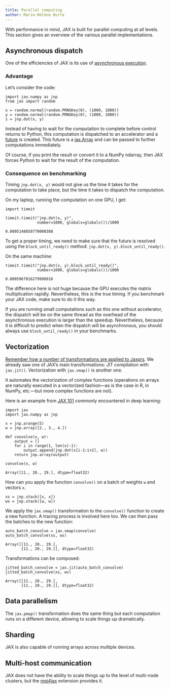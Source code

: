 ```yaml
---
title: Parallel computing
author: Marie-Hélène Burle
---
```


:::{.def}

With performance in mind, JAX is built for parallel computing at all levels. This section gives an overview of the various parallel implementations.

:::

## Asynchronous dispatch

One of the efficiencies of JAX is its use of [asynchronous execution](https://en.wikipedia.org/wiki/Asynchrony_(computer_programming)).

### Advantage

Let's consider the code:

```.python
import jax.numpy as jnp
from jax import random

x = random.normal(random.PRNGKey(0), (1000, 1000))
y = random.normal(random.PRNGKey(0), (1000, 1000))
z = jnp.dot(x, y)
```

Instead of having to wait for the computation to complete before control returns to Python, this computation is dispatched to an accelerator and a [future](https://en.wikipedia.org/wiki/Futures_and_promises) is created. This future is a [jax.Array](https://jax.readthedocs.io/en/latest/jax.html#jax-array-jax-array) and can be passed to further computations immediately.

Of course, if you print the result or convert it to a NumPy ndarray, then JAX forces Python to wait for the result of the computation.

### Consequence on benchmarking

Timing `jnp.dot(x, y)` would not give us the time it takes for the computation to take place, but the time it takes to dispatch the computation.

On my laptop, running the computation on one GPU, I get:

```.python
import timeit

timeit.timeit("jnp.dot(x, y)",
              number=1000, globals=globals())/1000
```

```
0.0005148850770000308
```

To get a proper timing, we need to make sure that the future is resolved using the `block_until_ready()` method: `jnp.dot(x, y).block_until_ready()`.

On the same machine:

```.python
timeit.timeit("jnp.dot(x, y).block_until_ready()",
              number=1000, globals=globals())/1000
```

```
0.0005967016279998916
```

The difference here is not huge because the GPU executes the matrix multiplication rapidly. Nevertheless, this is the true timing. If you benchmark your JAX code, make sure to do it this way.

:::{.note}

If you are running small computations such as this one without accelerator, the dispatch will be on the same thread as the overhead of the asynchronous execution is larger than the speedup. Nevertheless, because it is difficult to predict when the dispatch will be asynchronous, you should always use `block_until_ready()` in your benchmarks.

:::

## Vectorization

[Remember how a number of transformations are applied to Jaxprs](https://mint.westdri.ca/ai/jx_map#map). We already saw one of JAX's main transformations: JIT compilation with `jax.jit()`. Vectorization with `jax.vmap()` is another one.

It automates the vectorization of complex functions (operations on arrays are naturally executed in a vectorized fashion—as is the case in R, in NumPy, etc.—but more complex functions are not).

Here is an example from [JAX 101](https://jax.readthedocs.io/en/latest/jax-101/index.html) commonly encountered in deep learning:

```.python
import jax
import jax.numpy as jnp

x = jnp.arange(5)
w = jnp.array([2., 3., 4.])

def convolve(x, w):
    output = []
    for i in range(1, len(x)-1):
        output.append(jnp.dot(x[i-1:i+2], w))
    return jnp.array(output)

convolve(x, w)
```

```
Array([11., 20., 29.], dtype=float32)
```

How can you apply the function `convolve()` on a batch of weights `w` and vectors `x`.

```.python
xs = jnp.stack([x, x])
ws = jnp.stack([w, w])
```

We apply the `jax.vmap()` transformation to the `convolve()` function to create a new function. A tracing process is involved here too. We can then pass the batches to the new function:

```.python
auto_batch_convolve = jax.vmap(convolve)
auto_batch_convolve(xs, ws)
```

```
Array([[11., 20., 29.],
       [11., 20., 29.]], dtype=float32)
```

Transformations can be composed:

```.python
jitted_batch_convolve = jax.jit(auto_batch_convolve)
jitted_batch_convolve(xs, ws)
```

```
Array([[11., 20., 29.],
       [11., 20., 29.]], dtype=float32)
```

## Data parallelism

The `jax.pmap()` transformation does the same thing but each computation runs on a different device, allowing to scale things up dramatically.

## Sharding

JAX is also capable of running arrays across multiple devices.

## Multi-host communication

JAX does not have the ability to scale things up to the level of multi-node clusters, but the [mpi4jax](https://github.com/mpi4jax/mpi4jax) extension provides it.
